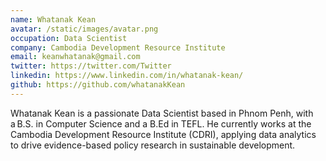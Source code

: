 ```yaml
---
name: Whatanak Kean
avatar: /static/images/avatar.png
occupation: Data Scientist
company: Cambodia Development Resource Institute
email: keanwhatanak@gmail.com
twitter: https://twitter.com/Twitter
linkedin: https://www.linkedin.com/in/whatanak-kean/
github: https://github.com/whatanakKean
---
```


Whatanak Kean is a passionate Data Scientist based in Phnom Penh, with a B.S. in Computer Science and a B.Ed in TEFL. He currently works at the Cambodia Development Resource Institute (CDRI), applying data analytics to drive evidence-based policy research in sustainable development.
